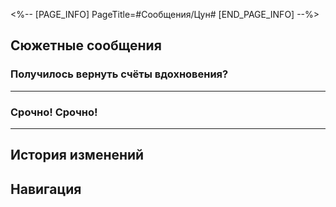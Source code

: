 <%-- [PAGE_INFO]
PageTitle=#Сообщения/Цун#
[END_PAGE_INFO] --%>
{{Сообщение Инфобокс
|id          = 83
|Изображение = НИП Цун Иконка.png
|Тип         = НИП
|Отправитель = Цун
|ПодписьСоо  = Житие начинающего поэта
|Фракция     = Лофу Сяньчжоу
}}

==Сюжетные сообщения==
===Получилось вернуть счёты вдохновения?===
{{Сообщения
|условие_получения = 
|текст =
:'''Цун:''' Получилось вернуть счёты вдохновения?
:{Выбор} Одни нашли.
::'''(Первопроходец):''' Да, одни вернули.
::'''Цун:''' Да? А неплохо.
:{Выбор} Хватит меня доставать.
::'''(Первопроходец):''' Будешь меня и дальше доставать - и пальцем не пошевельну.
::'''(Первопроходец):''' [[Файл:Стикер ГПП 07 Пом-Пом 04.png|80px|&lbrack;Изображение&rbrack;]]
::'''Цун:''' Да я же просто спрашиваю, что такого-то?
:'''Цун:''' Вообще-то, у меня так мало друзей, вот я хотел спросить у тебя кое-что о чувствах. Можно?
:{Выбор} Я в этом дока. Спрашивай.
::'''(Первопроходец):''' О, это мой конёк. Спрашивай что угодно.
:{Выбор} Ничего в этом не понимаю. Спрашивай других.
::'''(Первопроходец):''' Ой, совсем не моя тема. Спроси кого другого, а?
:'''Цун:''' Девочкам же нравятся ценные подарки со смыслом, да?
:'''Цун:''' Почему Цзинчжай не такая? Она велела мне выбросить подарок.
:{Выбор} А что ты ей подарил?
::'''(Первопроходец):''' А что ты ей подарил?
::'''Цун:''' Замок любви!
:{Выбор} Она тебе так отказала...
::'''(Первопроходец):''' Может, ей не нужен твой ценный подарок?
::'''Цун:''' Всего-то замок любви. Старомодно, что ли?
:'''Цун:''' [[Файл:Message Цун 204.png|256px]]
:'''Цун:''' Уф, понимаю, эти штуки уже вышли из моды. И всё вот это «запри сердце возлюбленного на замок» уже не вписывается в современные представления о любви.
:'''Цун:''' Но замок-то инкрустирован золотом и нефритом - чего-то да стоит. Как он может не понравиться?
:{Выбор} Где взял?
::'''(Первопроходец):''' Цун, ты где такое купил?
:{Выбор} Твой вкус разбивает мне сердце...
::'''(Первопроходец):''' Твой выбор покупок приводит меня в ужас...
:'''Цун:''' А я и не покупал... Это сокровище из моей прошлой жизни! Ты даже не представляешь его ценность.
:'''Цун:''' Я сжимал его в руке во время перерождения. Мудрейшие сказали, что это «судьба нефрита и золота» и отправили меня в Комиссию по ремёслам для исследований.
:'''Цун:''' Я подумал, что девочкам точно бы понравилось такое. Ох, я как-то не ожидал, что Цзинчжай особенная, и для неё украшения что грязь.
:'''Цун:''' Ладно, я подарю ей что-нибудь другое.
}}
----

===Срочно! Срочно!===
{{Сообщения
|условие_получения = 
|текст =
:'''Цун:''' Срочно! Срочно!
:'''Цун:''' Кто-то видел моего робота-стихоплёта в «Трёх порах досуга». Не дай ему сбежать!
:'''Цун:''' Похоже на глупую золотую рыбку. Увидишь - сразу поймёшь.
:{Выбор} Уже иду.
::'''(Первопроходец):''' Ясно, уже бегу ловить.
:{Выбор} Мало денег платишь.
::'''(Первопроходец):''' Пора уже и платить за переработки.
::'''Цун:''' Чего?
::'''(Первопроходец):''' Я не в курсе, что за монстров ты создал, но, похоже, написание ими пары строк для тебя - вопрос жизни и смерти...
::'''Цун:''' Ладно-ладно, у вас, маложивущих, время на вес золота. Я дам тебе больше денег.
:'''Цун:''' Если подумать, мой робот просто огонь! За информацией он сразу отправился в книжную лавку.
:'''Цун:''' Кстати, друг, который его увидел, сказал, что робот радостно комментировал «Собрание проплывающих облаков»!
:'''Цун:''' Вот так совпадение, ведь автор «Собрания проплывающих облаков» Гуюй - бывший возлюбленный Цзинчжай!
:'''Цун:''' [[Файл:Message Цун 205.png|256px]]
:'''Цун:''' И этот парень обладает большим влиянием в литературных кругах. Если я превзойду его труды, я завоюю сердце Цзинчжай.
:{Выбор} Какая-то безрассудная мечта...
::'''(Первопроходец):''' Махом достичь уровня великого поэта - крайне сложная задача.
::'''Цун:''' Я в себя верю! С моим изобретением я уж точно его превзойду!
:{Выбор} Ты точно его победишь!
::'''(Первопроходец):''' На дворе какая эра?! Между вами пропасть. Обладая мощью технологий, ты раздавишь его в лепёшку.
::'''Цун:''' Спасибо за твою поддержку, (Первопроходец)!
:'''Цун:''' Кстати, купи мне там заодно «Собрание проплывающих облаков», хочу внимательнее его изучить.
:'''Цун:''' Раньше я полагал, что произведения, написанные моими романтичными соперниками полны сопливой чуши. Меня это так раздражало, что даже в руки брать не хотелось.
:'''Цун:''' Но как говорится, знай своего врага, знай самого себя, а враг у меня всего один... Так что, госпожа Цзинчжай, я готов рискнуть!
:{Выбор} Сам и купи.
::'''(Первопроходец):''' На Сяньчжоу очень удобная доставка. Сам не можешь купить?
::'''Цун:''' Ну раз ты уже этим занимаешься, почему бы ещё и книжку не купить заодно?
:{Выбор} Мне не привыкать.
::'''(Первопроходец):''' Ладно-ладно, мне не привыкать быть на побегушках.
::'''Цун:''' Премного благодарен.
}}
----

==История изменений==
{{История изменений|3.5}}

==Навигация==
{{Сообщения Навбокс}}
